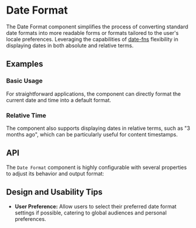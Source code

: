 
<Meta title="Docs/Components/Data/DateFormat" />

# Date Format
The Date Format component simplifies the process of converting standard date formats into more readable forms or formats tailored to the user's locale preferences. 
Leveraging the capabilities of [date-fns](https://www.npmjs.com/package/date-fns) flexibility in displaying dates in both absolute and relative terms.
## Examples
### Basic Usage
For straightforward applications, the component can directly format the current date and time into a default format.
<Canvas sourceState="shown" of={DateFormatStories.Simple} />

### Relative Time
The component also supports displaying dates in relative terms, such as "3 months ago", which can be particularly useful for content timestamps.
<Canvas sourceState="shown" of={DateFormatStories.Relative} />

## API
The `Date Format` component is highly configurable with several properties to adjust its behavior and output format:
<ArgTypes of={DateFormat} />

## Design and Usability Tips

- **User Preference:** Allow users to select their preferred date format settings if possible, catering to global audiences and personal preferences.